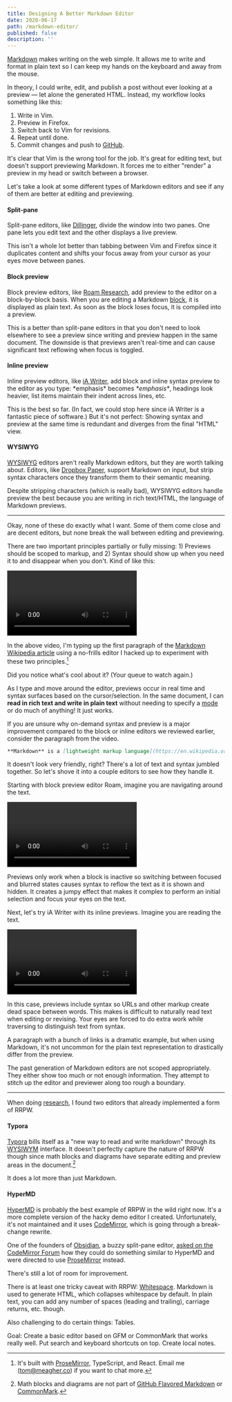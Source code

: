```yaml
---
title: Designing A Better Markdown Editor
date: 2020-06-17
path: /markdown-editor/
published: false
description: ''
---
```


[Markdown](https://en.wikipedia.org/wiki/Markdown) makes writing on the web simple. It allows me to write and format in plain text so I can keep my hands on the keyboard and away from the mouse.

In theory, I could write, edit, and publish a post without ever looking at a preview — let alone the generated HTML. Instead, my workflow looks something like this:

1. Write in Vim.
2. Preview in Firefox.
3. Switch back to Vim for revisions.
4. Repeat until done.
5. Commit changes and push to [GitHub](https://github.com/tmm/www).

It's clear that Vim is the wrong tool for the job. It's great for editing text, but doesn't support previewing Markdown. It forces me to either "render" a preview in my head or switch between a browser.

Let's take a look at some different types of Markdown editors and see if any of them are better at editing and previewing.

#### Split-pane

Split-pane editors, like [Dillinger](https://dillinger.io), divide the window into two panes. One pane lets you edit text and the other displays a live preview.

This isn't a whole lot better than tabbing between Vim and Firefox since it duplicates content and shifts your focus away from your cursor as your eyes move between panes.

#### Block preview

Block preview editors, like [Roam Research](https://roamresearch.com/), add preview to the editor on a block-by-block basis. When you are editing a Markdown [block](https://daringfireball.net/projects/markdown/syntax#block), it is displayed as plain text. As soon as the block loses focus, it is compiled into a preview.

This is a better than split-pane editors in that you don't need to look elsewhere to see a preview since writing and preview happen in the same document. The downside is that previews aren't real-time and can cause significant text reflowing when focus is toggled.

#### Inline preview

Inline preview editors, like [iA Writer](https://ia.net/writer), add block and inline syntax preview to the editor as you type: \*emphasis\* becomes _\*emphasis\*_, headings look heavier, list items maintain their indent across lines, etc.

This is the best so far. (In fact, we could stop here since iA Writer is a fantastic piece of software.) But it's not perfect: Showing syntax and preview at the same time is redundant and diverges from the final "HTML" view.

#### WYSIWYG

[WYSIWYG](https://en.wikipedia.org/wiki/WYSIWYG) editors aren't really Markdown editors, but they are worth talking about. Editors, like [Dropbox Paper](https://www.dropbox.com/paper), support Markdown on input, but strip syntax characters once they transform them to their semantic meaning.

Despite stripping characters (which is really bad), WYSIWYG editors handle preview the best because you are writing in rich text/HTML, the language of Markdown previews.

***

Okay, none of these do exactly what I want. Some of them come close and are decent editors, but none break the wall between editing and previewing.

There are two important principles partially or fully missing: 1) Previews should be scoped to markup, and 2) Syntax should show up when you need it to and disappear when you don't. Kind of like this:

<video controls>
  <source src="./assets/mizaru.mp4" type="video/mp4" />
  <source src="./assets/mizaru.webm" type="video/webm" />
  <p>Your browser doesn't support HTML5 video. Here is
     a <a href="./assets/mizaru.mp4">link to the video</a> instead.</p>
</video>

In the above video, I'm typing up the first paragraph of the [Markdown Wikipedia article](https://en.wikipedia.org/wiki/Markdown) using a no-frills editor I hacked up to experiment with these two principles.[^1]

Did you notice what's cool about it? (Your queue to watch again.)

As I type and move around the editor, previews occur in real time and syntax surfaces based on the cursor/selection. In the same document, I can **read in rich text and write in plain text** without needing to specify a [mode](https://en.wikipedia.org/wiki/Mode_(user_interface)) or do much of anything! It just works.

If you are unsure why on-demand syntax and preview is a major improvement compared to the block or inline editors we reviewed earlier, consider the paragraph from the video.

```markdown
**Markdown** is a [lightweight markup language](https://en.wikipedia.org/wiki/Lightweight_markup_language) with plain-text-formatting syntax, created in 2004 by [John Gruber](https://en.wikipedia.org/wiki/John_Gruber) with [Aaron Swartz](https://en.wikipedia.org/wiki/Aaron_Swartz). Markdown is often used to format [readme files](https://en.wikipedia.org/wiki/README), for writing messages in online discussion forums, and to create [rich text](https://en.wikipedia.org/wiki/Formatted_text) using a [plain text](https://en.wikipedia.org/wiki/Plain_text) [editor](https://en.wikipedia.org/wiki/Text_editor).
```
It doesn't look very friendly, right? There's a lot of text and syntax jumbled together. So let's shove it into a couple editors to see how they handle it.

Starting with block preview editor Roam, imagine you are navigating around the text.

<video controls>
  <source src="./assets/roam.mp4" type="video/mp4" />
  <source src="./assets/roam.webm" type="video/webm" />
  <p>Your browser doesn't support HTML5 video. Here is
     a <a href="./assets/roam.mp4">link to the video</a> instead.</p>
</video>

Previews only work when a block is inactive so switching between focused and blurred states causes syntax to reflow the text as it is shown and hidden. It creates a jumpy effect that makes it complex to perform an initial selection and focus your eyes on the text.

Next, let's try iA Writer with its inline previews. Imagine you are reading the
text.

<video controls>
  <source src="./assets/ia.mp4" type="video/mp4" />
  <source src="./assets/ia.webm" type="video/webm" />
  <p>Your browser doesn't support HTML5 video. Here is
     a <a href="./assets/ia.mp4">link to the video</a> instead.</p>
</video>

In this case, previews include syntax so URLs and other markup create dead space between words. This makes is difficult to naturally read text when editing or revising. Your eyes are forced to do extra work while traversing to distinguish text from syntax.

A paragraph with a bunch of links is a dramatic example, but when using Markdown, it's not uncommon for the plain text representation to drastically differ from the preview.

The past generation of Markdown editors are not scoped appropriately. They either show too much or not enough information. They attempt to stitch up the editor and previewer along too rough a boundary.

***

When doing [research](https://www.are.na/tmm/mizaru), I found two editors that already implemented a form of RRPW.

#### Typora

[Typora](https://typora.io) bills itself as a "new way to read and write markdown" through its [WYSIWYM](https://en.wikipedia.org/wiki/WYSIWYM) interface. It doesn't perfectly capture the nature of RRPW though since math blocks and diagrams have separate editing and preview areas in the document.[^2]

It does a lot more than just Markdown.

#### HyperMD

[HyperMD](https://github.com/laobubu/HyperMD) is probably the best example of RRPW in the wild right now. It's a more complete version of the hacky demo editor I created. Unfortunately, it's not maintained and it uses [CodeMirror](https://codemirror.net/), which is going through a break-change rewrite.

One of the founders of [Obsidian](https://obsidian.md), a buzzy split-pane editor, [asked on the CodeMirror Forum](https://discuss.codemirror.net/t/implementing-wysiwyg-markdown-editor-in-codemirror/2403) how they could do something similar to HyperMD and were directed to use [ProseMirror](https://prosemirror.net/) instead.

There's still a lot of room for improvement.

There is at least one tricky caveat with RRPW: [Whitespace](https://en.wikipedia.org/wiki/Whitespace_character). Markdown is used to generate HTML, which collapses whitespace by default. In plain text, you can add any number of spaces (leading and trailing), carriage returns, etc. though.

Also challenging to do certain things: Tables.

Goal: Create a basic editor based on GFM or CommonMark that works really well.
Put search and keyboard shortcuts on top. Create local notes.

[^1]: It's built with [ProseMirror](https://prosemirror.net), TypeScript, and React. Email me (tom@meagher.co) if you want to chat more.

[^2]: Math blocks and diagrams are not part of [GitHub Flavored Markdown](https://github.github.com/gfm/) or [CommonMark](https://spec.commonmark.org/0.29/).

